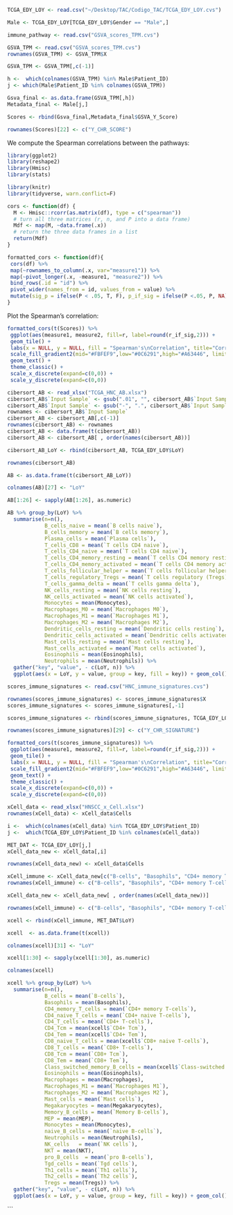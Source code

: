 ```r
TCGA_EDY_LOY <- read.csv("~/Desktop/TAC/Codigo_TAC/TCGA_EDY_LOY.cvs")
```

```r
Male <- TCGA_EDY_LOY[TCGA_EDY_LOY$Gender == "Male",]
```


```r
immune_pathway <- read.csv("GSVA_scores_TPM.cvs")
```

```r
GSVA_TPM <- read.csv("GSVA_scores_TPM.cvs")
rownames(GSVA_TPM) <- GSVA_TPM$X
```

```r
GSVA_TPM <- GSVA_TPM[,c(-1)]
```

```r
h <-  which(colnames(GSVA_TPM) %in% Male$Patient_ID)
j <- which(Male$Patient_ID %in% colnames(GSVA_TPM))

Gsva_final <- as.data.frame(GSVA_TPM[,h])
Metadata_final <- Male[j,]
```

```r
Scores <- rbind(Gsva_final,Metadata_final$GSVA_Y_Score)
```

```r
rownames(Scores)[22] <- c("Y_CHR_SCORE")
```


We compute the Spearman correlations between the pathways:

```r
library(ggplot2)
library(reshape2)
library(Hmisc)
library(stats)
```

```r
library(knitr) 
library(tidyverse, warn.conflict=F)
```

```r
cors <- function(df) {
  M <- Hmisc::rcorr(as.matrix(df), type = c("spearman"))
  # turn all three matrices (r, n, and P into a data frame)
  Mdf <- map(M, ~data.frame(.x))
  # return the three data frames in a list
  return(Mdf)
}
```

```r
formatted_cors <- function(df){
 cors(df) %>%
 map(~rownames_to_column(.x, var="measure1")) %>%
 map(~pivot_longer(.x, -measure1, "measure2")) %>% 
 bind_rows(.id = "id") %>%
 pivot_wider(names_from = id, values_from = value) %>%
 mutate(sig_p = ifelse(P < .05, T, F), p_if_sig = ifelse(P <.05, P, NA), r_if_sig = ifelse(P <.05, r, NA)) 
}
```

Plot the Spearman's correlation:

```r
formatted_cors(t(Scores)) %>% 
 ggplot(aes(measure1, measure2, fill=r, label=round(r_if_sig,2))) +
 geom_tile() +
 labs(x = NULL, y = NULL, fill = "Spearman's\nCorrelation", title="Correlations in GSVA scores for different pathways", subtitle="Only significant Spearman's correlation coefficients shown") +
 scale_fill_gradient2(mid="#FBFEF9",low="#0C6291",high="#A63446", limits=c(-1,1)) +
 geom_text() +
 theme_classic() +
 scale_x_discrete(expand=c(0,0)) + 
 scale_y_discrete(expand=c(0,0)) 
```

```r
cibersort_AB <- read_xlsx("TCGA_HNC_AB.xlsx")
cibersort_AB$`Input Sample` <- gsub(".01", "", cibersort_AB$`Input Sample`)
cibersort_AB$`Input Sample` <- gsub("-", ".", cibersort_AB$`Input Sample`)
rownames <- cibersort_AB$`Input Sample`
cibersort_AB <- cibersort_AB[,c(-1)]
rownames(cibersort_AB) <- rownames
cibersort_AB <- data.frame(t(cibersort_AB))
cibersort_AB <- cibersort_AB[ , order(names(cibersort_AB))]
```

```r
cibersort_AB_LoY <- rbind(cibersort_AB, TCGA_EDY_LOY$LoY)
```

```r
rownames(cibersort_AB)
```
```r
AB <- as.data.frame(t(cibersort_AB_LoY))
```

```r
colnames(AB)[27] <- "LoY"
```

```r
AB[1:26] <- sapply(AB[1:26], as.numeric)
```

```r
AB %>% group_by(LoY) %>%
  summarise(n=n(),
            B_cells_naive = mean(`B cells naive`),
            B_cells_memory = mean(`B cells memory`), 
            Plasma_cells = mean(`Plasma cells`),
            T_cells_CD8 = mean(`T cells CD4 naive`),                 
            T_cells_CD4_naive = mean(`T cells CD4 naive`),
            T_cells_CD4_memory_resting = mean(`T cells CD4 memory resting`),
            T_cells_CD4_memory_activated = mean(`T cells CD4 memory activated`),
            T_cells_follicular_helper = mean(`T cells follicular helper`),   
            T_cells_regulatory_Tregs = mean(`T cells regulatory (Tregs)`),
            T_cells_gamma_delta = mean(`T cells gamma delta`),
            NK_cells_resting = mean(`NK cells resting`),
            NK_cells_activated = mean(`NK cells activated`),
            Monocytes = mean(Monocytes),
            Macrophages_M0 = mean(`Macrophages M0`),              
            Macrophages_M1 = mean(`Macrophages M1`),               
            Macrophages_M2 = mean(`Macrophages M2`),              
            Dendritic_cells_resting = mean(`Dendritic cells resting`),
            Dendritic_cells_activated = mean(`Dendritic cells activated`),  
            Mast_cells_resting = mean(`Mast cells resting`),
            Mast_cells_activated = mean(`Mast cells activated`),
            Eosinophils = mean(Eosinophils),
            Neutrophils = mean(Neutrophils)) %>% 
  gather("key", "value", - c(LoY, n)) %>%
  ggplot(aes(x = LoY, y = value, group = key, fill = key)) + geom_col() + ggtitle("Cibersort X scores")
```

```r
scores_immune_signatures <- read.csv("HNC_immune_signatures.cvs")
```

```r
rownames(scores_immune_signatures) <- scores_immune_signatures$X
scores_immune_signatures <- scores_immune_signatures[,-1]
```

```r
scores_immune_signatures <- rbind(scores_immune_signatures, TCGA_EDY_LOY$GSVA_Y_Score)
```

```r
rownames(scores_immune_signatures)[29] <- c("Y_CHR_SIGNATURE")
```

```r

formatted_cors(t(scores_immune_signatures)) %>% 
 ggplot(aes(measure1, measure2, fill=r, label=round(r_if_sig,2))) +
 geom_tile() +
 labs(x = NULL, y = NULL, fill = "Spearman's\nCorrelation", title="Correlations immune signatures and Y Chromosome Signature", subtitle="Only significant Spearman's correlation coefficients shown") +
 scale_fill_gradient2(mid="#FBFEF9",low="#0C6291",high="#A63446", limits=c(-1,1)) +
 geom_text() +
 theme_classic() +
 scale_x_discrete(expand=c(0,0)) + 
 scale_y_discrete(expand=c(0,0)) 
```


```r
xCell_data <- read_xlsx("HNSCC_x_Cell.xlsx")
rownames(xCell_data) <- xCell_data$Cells
```

```r
i <-  which(colnames(xCell_data) %in% TCGA_EDY_LOY$Patient_ID)
j <-  which(TCGA_EDY_LOY$Patient_ID %in% colnames(xCell_data))

MET_DAT <- TCGA_EDY_LOY[j,]
xCell_data_new <- xCell_data[,i]
```

```r
rownames(xCell_data_new) <- xCell_data$Cells
```


```r
xCell_immune <- xCell_data_new[c("B-cells", "Basophils", "CD4+ memory T-cells","CD4+ naive T-cells", "CD4+ T-cells", "CD4+ Tcm", "CD4+ Tem", "CD8+ naive T-cells", "CD8+ T-cells", "CD8+ Tcm", "CD8+ Tem", "Class-switched memory B-cells","Eosinophils", "Macrophages", "Macrophages M1", "Macrophages M2", "Mast cells", "Megakaryocytes", "Memory B-cells", "MEP", "Monocytes", "naive B-cells", "Neutrophils", "NK cells", "NKT", "pro B-cells", "Tgd cells", "Th1 cells", "Th2 cells","Tregs"),]
rownames(xCell_immune) <- c("B-cells", "Basophils", "CD4+ memory T-cells","CD4+ naive T-cells", "CD4+ T-cells", "CD4+ Tcm", "CD4+ Tem", "CD8+ naive T-cells", "CD8+ T-cells", "CD8+ Tcm", "CD8+ Tem", "Class-switched memory B-cells","Eosinophils", "Macrophages", "Macrophages M1", "Macrophages M2", "Mast cells", "Megakaryocytes", "Memory B-cells", "MEP", "Monocytes", "naive B-cells", "Neutrophils", "NK cells", "NKT", "pro B-cells", "Tgd cells", "Th1 cells", "Th2 cells","Tregs")
```

```r
xCell_data_new <- xCell_data_new[ , order(names(xCell_data_new))]
```

```r
rownames(xCell_immune) <- c("B-cells", "Basophils", "CD4+ memory T-cells","CD4+ naive T-cells", "CD4+ T-cells", "CD4+ Tcm", "CD4+ Tem", "CD8+ naive T-cells", "CD8+ T-cells", "CD8+ Tcm", "CD8+ Tem", "Class-switched memory B-cells","Eosinophils", "Macrophages", "Macrophages M1", "Macrophages M2", "Mast cells", "Megakaryocytes", "Memory B-cells", "MEP", "Monocytes", "naive B-cells", "Neutrophils", "NK cells", "NKT", "pro B-cells", "Tgd cells", "Th1 cells", "Th2 cells","Tregs")
```

```r
xcell <- rbind(xCell_immune, MET_DAT$LoY)
```


```r
xcell  <- as.data.frame(t(xcell))
```

```r
colnames(xcell)[31] <- "LoY"
```

```r
xcell[1:30] <- sapply(xcell[1:30], as.numeric)
```

```r
colnames(xcell)
```


```r
xcell %>% group_by(LoY) %>%
  summarise(n=n(),
            B_cells = mean(`B-cells`),
            Basophils = mean(Basophils),
            CD4_memory_T_cells = mean(`CD4+ memory T-cells`),           
            CD4_naive_T_cells = mean(`CD4+ naive T-cells`),
            CD4_T_cells = mean(`CD4+ T-cells`),
            CD4_Tcm = mean(xcell$`CD4+ Tcm`),                     
            CD4_Tem = mean(xcell$`CD4+ Tem`),
            CD8_naive_T_cells = mean(xcell$`CD8+ naive T-cells`),
            CD8_T_cells = mean(`CD8+ T-cells`),
            CD8_Tcm = mean(`CD8+ Tcm`),
            CD8_Tem = mean(`CD8+ Tem`),
            Class_switched_memory_B_cells = mean(xcell$`Class-switched memory B-cells`),
            Eosinophils = mean(Eosinophils),
            Macrophages = mean(Macrophages),
            Macrophages_M1 = mean(`Macrophages M1`),
            Macrophages_M2 = mean(`Macrophages M2`),
            Mast_cells = mean(`Mast cells`),
            Megakaryocytes = mean(Megakaryocytes),
            Memory_B_cells = mean(`Memory B-cells`),
            MEP = mean(MEP),
            Monocytes = mean(Monocytes),
            naive_B_cells = mean(`naive B-cells`),
            Neutrophils = mean(Neutrophils),                  
            NK_cells   = mean(`NK cells`),                  
            NKT = mean(NKT),                          
            pro_B_cells  = mean(`pro B-cells`),              
            Tgd_cells = mean(`Tgd cells`),
            Th1_cells = mean(`Th1 cells`),
            Th2_cells = mean(`Th2 cells`),
            Tregs = mean(Tregs)) %>% 
  gather("key", "value", - c(LoY, n)) %>%
  ggplot(aes(x = LoY, y = value, group = key, fill = key)) + geom_col() + ggtitle("xCell scores")
```
```


